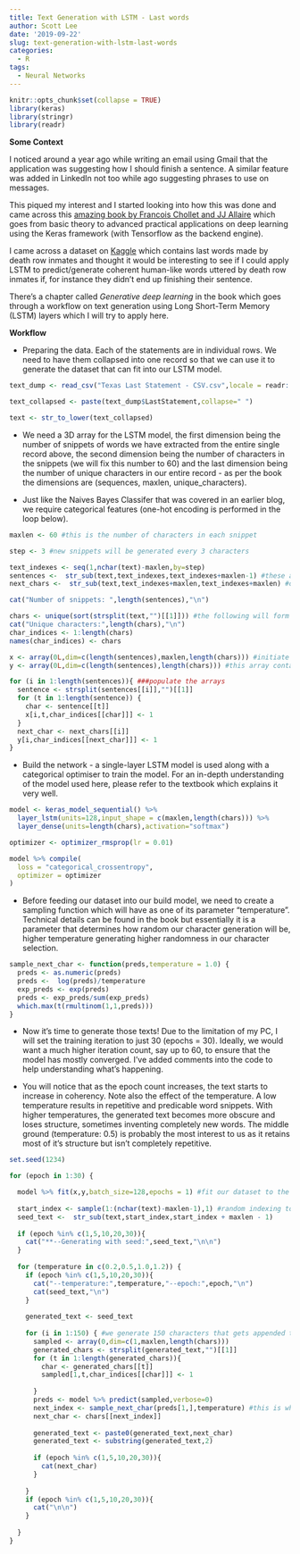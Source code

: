 ```yaml
---
title: Text Generation with LSTM - Last words
author: Scott Lee
date: '2019-09-22'
slug: text-generation-with-lstm-last-words
categories:
  - R
tags:
  - Neural Networks
---
```


```r
knitr::opts_chunk$set(collapse = TRUE)
library(keras)
library(stringr)
library(readr)
```

**Some Context**

I noticed around a year ago while writing an email using Gmail that the application was suggesting how I should finish a sentence. A similar feature was added in LinkedIn not too while ago suggesting phrases to use on messages.

This piqued my interest and I started looking into how this was done and came across this [amazing book by Francois Chollet and JJ Allaire](https://www.amazon.com/Deep-Learning-R-Francois-Chollet/dp/161729554X)  which goes from basic theory to advanced practical applications on deep learning using the Keras framework (with Tensorflow as the backend engine). 

I came across a dataset on [Kaggle](https://www.kaggle.com/mykhe1097/last-words-of-death-row-inmates) which contains last words made by death row inmates and thought it would be interesting to see if I could apply LSTM to predict/generate coherent human-like words uttered by death row inmates if, for instance they didn't end up finishing their sentence. 

There's a chapter called *Generative deep learning* in the book which goes through a workflow on text generation using Long Short-Term Memory (LSTM) layers which I will try to apply here. 

**Workflow**

* Preparing the data. Each of the statements are in individual rows. We need to have them collapsed into one record so that we can use it to generate the dataset that can fit into our LSTM model.

```r
text_dump <- read_csv("Texas Last Statement - CSV.csv",locale = readr::locale(encoding = "windows-1252")) 

text_collapsed <- paste(text_dump$LastStatement,collapse=" ") 

text <- str_to_lower(text_collapsed)
```

* We need a 3D array for the LSTM model, the first dimension being the number of snippets of words we have extracted from the entire single record above, the second dimension being the number of characters in the snippets (we will fix this number to 60) and the last dimension being the number of unique characters in our entire record - as per the book the dimensions are (sequences, maxlen, unique_characters). 

* Just like the Naives Bayes Classifer that was covered in an earlier blog, we require categorical features (one-hot encoding is performed in the loop below). 

```r
maxlen <- 60 #this is the number of characters in each snippet

step <- 3 #new snippets will be generated every 3 characters 

text_indexes <- seq(1,nchar(text)-maxlen,by=step)
sentences <-  str_sub(text,text_indexes,text_indexes+maxlen-1) #these are our snippets
next_chars <-  str_sub(text,text_indexes+maxlen,text_indexes+maxlen) #our targets

cat("Number of snippets: ",length(sentences),"\n")

chars <- unique(sort(strsplit(text,"")[[1]])) #the following will form our third dimension
cat("Unique characters:",length(chars),"\n")
char_indices <- 1:length(chars)
names(char_indices) <- chars

x <- array(0L,dim=c(length(sentences),maxlen,length(chars))) #initiate the 3D array
y <- array(0L,dim=c(length(sentences),length(chars))) #this array contains the corresponding targets

for (i in 1:length(sentences)){ ###populate the arrays
  sentence <- strsplit(sentences[[i]],"")[[1]]
  for (t in 1:length(sentence)) {
    char <- sentence[[t]]
    x[i,t,char_indices[[char]]] <- 1
  }
  next_char <- next_chars[[i]]
  y[i,char_indices[[next_char]]] <- 1
}
```

* Build the network - a single-layer LSTM model is used along with a categorical optimiser to train the model. For an in-depth understanding of the model used here, please refer to the textbook which explains it very well.

```r
model <- keras_model_sequential() %>%
  layer_lstm(units=128,input_shape = c(maxlen,length(chars))) %>%
  layer_dense(units=length(chars),activation="softmax")

optimizer <- optimizer_rmsprop(lr = 0.01)

model %>% compile(
  loss = "categorical_crossentropy",
  optimizer = optimizer
)
```

* Before feeding our dataset into our build model, we need to create a sampling function which will have as one of its parameter "temperature". Technical details can be found in the book but essentially it is a parameter that determines how random our character generation will be, higher temperature generating higher randomness in our character selection.

```r
sample_next_char <- function(preds,temperature = 1.0) {
  preds <- as.numeric(preds)
  preds <-  log(preds)/temperature
  exp_preds <- exp(preds)
  preds <- exp_preds/sum(exp_preds)
  which.max(t(rmultinom(1,1,preds)))
}
```

* Now it's time to generate those texts! Due to the limitation of my PC, I will set the training iteration to just 30 (epochs = 30). Ideally, we would want a much higher iteration count, say up to 60, to ensure that the model has mostly converged. I've added comments into the code to help understanding what's happening.  

* You will notice that as the epoch count increases, the text starts to increase in coherency. Note also the effect of the temperature. A low temperature results in repetitive and predicable word snippets. With higher temperatures, the generated text becomes more obscure and loses structure, sometimes inventing completely new words. The middle ground (temperature: 0.5) is probably the most interest to us as it retains most of it's structure but isn't completely repetitive. 

```r
set.seed(1234)

for (epoch in 1:30) {

  model %>% fit(x,y,batch_size=128,epochs = 1) #fit our dataset to the model
  
  start_index <- sample(1:(nchar(text)-maxlen-1),1) #random indexing to generate a random snippet to use for generating text
  seed_text <-  str_sub(text,start_index,start_index + maxlen - 1)
  
  if (epoch %in% c(1,5,10,20,30)){
    cat("**--Generating with seed:",seed_text,"\n\n")
  }
  
  for (temperature in c(0.2,0.5,1.0,1.2)) {
    if (epoch %in% c(1,5,10,20,30)){
      cat("--temperature:",temperature,"--epoch:",epoch,"\n")
      cat(seed_text,"\n")
    }
    
    generated_text <- seed_text
    
    for (i in 1:150) { #we generate 150 characters that gets appended to our randomly chosen snippet 
      sampled <- array(0,dim=c(1,maxlen,length(chars)))
      generated_chars <- strsplit(generated_text,"")[[1]]
      for (t in 1:length(generated_chars)){
        char <- generated_chars[[t]]
        sampled[1,t,char_indices[[char]]] <- 1
        
      }
      preds <- model %>% predict(sampled,verbose=0)
      next_index <- sample_next_char(preds[1,],temperature) #this is where we use our sample function to determine our next character
      next_char <- chars[[next_index]]
      
      generated_text <- paste0(generated_text,next_char)
      generated_text <- substring(generated_text,2)
      
      if (epoch %in% c(1,5,10,20,30)){
        cat(next_char)
      }
      
    }
    if (epoch %in% c(1,5,10,20,30)){
      cat("\n\n")
    }
    
  }
}

```
